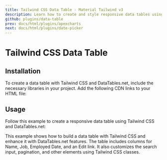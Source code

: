 ```yaml
---
title: Tailwind CSS Data Table - Material Tailwind v3
description: Learn how to create and style responsive data tables using Tailwind CSS and Material Tailwind v3. Enhance your tables with DataTables.net for effective data management.
github: plugins/data-table
prev: docs/html/plugins/apexcharts
next: docs/html/plugins/date-picker
---
```


# Tailwind CSS Data Table

## Installation

To create a data table with Tailwind CSS and DataTables.net, include the necessary libraries in your project. Add the following CDN links to your HTML file:


## Usage

Follow this example to create a responsive data table using Tailwind CSS and DataTables.net:

<PreviewWithCode relativePath="plugins/data-table/data-table-demo.tsx" language="html" />

This example shows how to build a data table with Tailwind CSS and enhance it with DataTables.net features. The table includes columns for Name, Job, Employed Date, and an Edit link. It also customizes the search input, pagination, and other elements using Tailwind CSS classes.